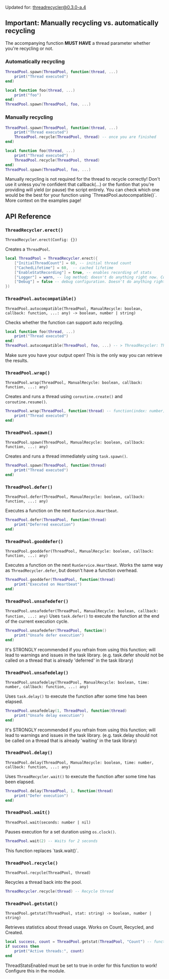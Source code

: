 
Updated for: threadrecycler@0.3.0-a.4

## Important: Manually recycling vs. automatically recycling
The accompanying function **MUST HAVE** a thread parameter whether you're recycling or not. 
### Automatically recycling
```lua copy filename="some-script.luau"
ThreadPool.spawn(ThreadPool, function(thread, ...)
    print("Thread executed")
end)
```
```lua copy filename="some-script.luau"
local function foo(thread, ...)
    print("foo")
end)
ThreadPool.spawn(ThreadPool, foo, ...)
```

### Manually recycling
```lua copy filename="some-script.luau"
ThreadPool.spawn(ThreadPool, function(thread, ...)
    print("Thread executed")
    ThreadPool.recycle(ThreadPool, thread) -- once you are finished
end)
```
```lua copy filename="some-script.luau"
local function foo(thread, ...)
    print("Thread executed")
    ThreadPool.recycle(ThreadPool, thread)
end)
ThreadPool.spawn(ThreadPool, foo, ...)
```

<Callout type="warning">
    Manually recycling is not required for the thread to recycle correctly! Don't use it unless you're confident that callback(...) or the funtion that you're providing will yield (or pause) the script entirely. You can check which one would be the best for your function using `ThreadPool.autocompatible()`. More context on the examples page!
</Callout>


## API Reference

### `ThreadRecycler.erect()`
`ThreadRecycler.erect(Config: {})`

Creates a `ThreadPool`.
```lua copy filename="some-script.luau"
local ThreadPool = ThreadRecycler.erect({
    ["InitialThreadCount"] = 60, -- initial thread count 
	["CachedLifetime"] = 60,  -- cached lifetime 
	["EnableStatRecording"] = true, -- enables recording of stats 
	["Logger"] = warn, -- log method; doesn't do anything right now. Coming in the future... 
	["Debug"] = false -- debug configuration. Doesn't do anything right now. Coming in the future... 
})
```

### `ThreadPool.autocompatible()`
`ThreadPool.autocompatible(ThreadPool, ManualRecycle: boolean, callback: function, ...: any) -> boolean, number | string)`

Checks whether the function can support auto recycling.

```lua copy filename="some-script.luau"
local function foo(thread, ...)
    print("Thread executed")
end)
ThreadPool.autocompatible(ThreadPool, foo, ...) -- > ThreadRecycler: This function supports auto-recycling!
```

<Callout type="info">
    Make sure you have your output open! This is the only way you can retrieve the results.
</Callout>

### `ThreadPool.wrap()`
`ThreadPool.wrap(ThreadPool, ManualRecycle: boolean, callback: function, ...: any)`

Creates and runs a thread using `coroutine.create()` and `coroutine.resume()`. 
```lua copy filename="some-script.luau"
ThreadPool.wrap(ThreadPool, function(thread) -- function(index: number) if use signal == true
    print("Thread executed")
end)
```

### `ThreadPool.spawn()`
`ThreadPool.spawn(ThreadPool, ManualRecycle: boolean, callback: function, ...: any)`

Creates and runs a thread immediately using `task.spawn()`. 
```lua copy filename="some-script.luau"
ThreadPool.spawn(ThreadPool, function(thread)
    print("Thread executed")
end)
```

### `ThreadPool.defer()`
`ThreadPool.defer(ThreadPool, ManualRecycle: boolean, callback: function, ...: any)`

Executes a function on the next `RunService.Heartbeat`.
```lua copy filename="some-script.luau"
ThreadPool.defer(ThreadPool, function(thread)
    print("Deferred execution")
end)
```

### `ThreadPool.gooddefer()`
`ThreadPool.gooddefer(ThreadPool, ManualRecycle: boolean, callback: function, ...: any)`

Executes a function on the next `RunService.Heartbeat`. Works the same way as `ThreadRecycler.defer`, but doesn't have a function overhead.
```lua copy filename="some-script.luau"
ThreadPool.gooddefer(ThreadPool, function(thread)
    print("Executed on Heartbeat")
end)
```

### `ThreadPool.unsafedefer()`

`ThreadPool.unsafedefer(ThreadPool, ManualRecycle: boolean, callback: function, ...: any)`
Uses `task.defer()` to execute the function at the end of the current execution cycle.
```lua copy filename="some-script.luau"
ThreadPool.unsafedefer(ThreadPool, function()
    print("Unsafe defer execution")
end)
```
<Callout type="error">
    It's STRONGLY recommended if you refrain from using this function; will lead to warnings and issues in the task library. (e.g. task.defer should not be called on a thread that is already 'deferred' in the task library)
</Callout>

### `ThreadPool.unsafedelay()`
`ThreadPool.unsafedelay(ThreadPool, ManualRecycle: boolean, time: number, callback: function, ...: any)`

Uses `task.delay()` to execute the function after some time has been elapsed.
```lua copy filename="some-script.luau"
ThreadPool.unsafedelay(1, ThreadPool, function(thread)
    print("Unsafe delay execution")
end)
```
<Callout type="error">
    It's STRONGLY recommended if you refrain from using this function; will lead to warnings and issues in the task library. (e.g. task.delay should not be called on a thread that is already 'waiting' in the task library)
</Callout>

### `ThreadPool.delay()`
`ThreadPool.delay(ThreadPool, ManualRecycle: boolean, time: number, callback: function, ...: any)`

Uses `ThreadRecycler.wait()` to execute the function after some time has been elapsed.
```lua copy filename="some-script.luau"
ThreadPool.delay(ThreadPool, 1, function(thread)
    print("Defer execution")
end)
```

### `ThreadPool.wait()`
`ThreadPool.wait(seconds: number | nil)`

Pauses execution for a set duration using `os.clock()`.
```lua copy filename="some-script.luau"
ThreadPool.wait(2) -- Waits for 2 seconds
```
<Callout type="info">
    This function replaces `task.wait()`.
</Callout>

### `ThreadPool.recycle()`
`ThreadPool.recycle(ThreadPool, thread)`

Recycles a thread back into the pool.
```lua copy filename="some-script.luau"
ThreadRecycler.recycle(thread) -- Recycle thread 
```

### `ThreadPool.getstat()`
`ThreadPool.getstat(ThreadPool, stat: string) -> boolean, number | string)`

Retrieves statistics about thread usage. Works on Count, Recycled, and Created.
```lua copy filename="some-script.luau"
local success, count = ThreadPool.getstat(ThreadPool, "Count") -- functions like a pcall
if success then
    print("Active threads:", count)
end
```
<Callout type="warning">
    ThreadStatsEnabled must be set to true in order for this function to work! Configure this in the module.
</Callout>

